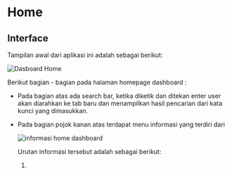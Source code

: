 # Home

## Interface

Tampilan awal dari aplikasi ini adalah sebagai berikut:

![Dasboard Home](/dashboard-home.png)

Berikut bagian - bagian pada halaman homepage dashboard :

- Pada bagian atas ada search bar, ketika diketik dan ditekan enter user akan diarahkan ke tab baru dan menampilkan hasil pencarian dari kata kunci yang dimasukkan.
- Pada bagian pojok kanan atas terdapat menu informasi yang terdiri dari

  ![informasi home dashboard](/informasi-home-dashboard.png)

  Urutan informasi tersebut adalah sebagai berikut:

  1.

